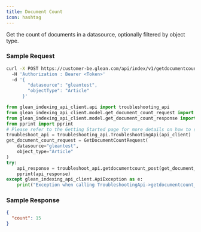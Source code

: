 ```yaml
---
title: Document Count
icon: hashtag
---
```


Get the count of documents in a datasource, optionally filtered by object type.

### Sample Request

<CodeGroup>

```bash cURL
curl -X POST https://customer-be.glean.com/api/index/v1/getdocumentcount
  -H 'Authorization : Bearer <Token>'
  -d '{
        "datasource": "gleantest",
        "objectType": "Article"
      }'
```

```python Python
from glean_indexing_api_client.api import troubleshooting_api
from glean_indexing_api_client.model.get_document_count_request import GetDocumentCountRequest
from glean_indexing_api_client.model.get_document_count_response import GetDocumentCountResponse
from pprint import pprint
# Please refer to the Getting Started page for more details on how to setup api_client
troubleshoot_api = troubleshooting_api.TroubleshootingApi(api_client)
get_document_count_request = GetDocumentCountRequest(
    datasource="gleantest",
    object_type="Article"
)
try:
    api_response = troubleshoot_api.getdocumentcount_post(get_document_count_request)
    pprint(api_response)
except glean_indexing_api_client.ApiException as e:
    print("Exception when calling TroubleshootingApi->getdocumentcount_post: %s\n" % e)
```
</CodeGroup>

### Sample Response

```json
{
  "count": 15
}
```
